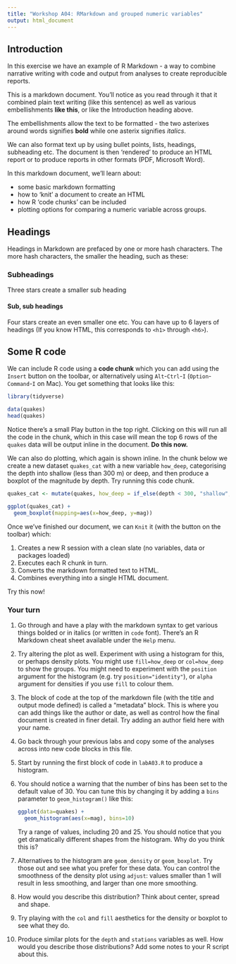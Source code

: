 ```yaml
---
title: "Workshop A04: RMarkdown and grouped numeric variables"
output: html_document
---
```


## Introduction

In this exercise we have an example of R Markdown - a way to combine narrative writing with code and output from analyses to create reproducible reports.

This is a markdown document. You'll notice as you read through it that it combined plain text writing (like this sentence) as well as various embellishments **like this**, or like the Introduction heading above.

The embellishments allow the text to be formatted - the two asterixes around words signifies **bold** while one asterix signifies *italics*.

We can also format text up by using bullet points, lists, headings, subheading etc. The document is then 'rendered' to produce an HTML report or to produce reports in other formats (PDF, Microsoft Word).

In this markdown document, we'll learn about:

 - some basic markdown formatting
 - how to 'knit' a document to create an HTML
 - how R 'code chunks' can be included
 - plotting options for comparing a numeric variable across groups.

## Headings

Headings in Markdown are prefaced by one or more hash characters. The more hash characters, the smaller the heading, such as these:

### Subheadings

Three stars create a smaller sub heading

#### Sub, sub headings

Four stars create an even smaller one etc. You can have up to 6 layers of headings (If you know HTML, this corresponds to `<h1>` through `<h6>`).

## Some R code

We can include R code using a **code chunk** which you can add using the `Insert` button on the toolbar, or alternatively using `Alt`-`Ctrl`-`I` (`Option`-`Command`-`I` on Mac). You get something that looks like this:

```r
library(tidyverse)

data(quakes)
head(quakes)
```

Notice there's a small Play button in the top right. Clicking on this will run all the code in the chunk, which in this case will mean the top 6 rows of the `quakes` data will be output inline in the document. **Do this now.**

We can also do plotting, which again is shown inline. In the chunk below we create a new dataset `quakes_cat` with a new variable `how_deep`, categorising the depth into shallow (less than 300 m) or deep, and then produce a boxplot of the magnitude by depth. Try running this code chunk.

```r
quakes_cat <- mutate(quakes, how_deep = if_else(depth < 300, "shallow", "deep"))

ggplot(quakes_cat) +
  geom_boxplot(mapping=aes(x=how_deep, y=mag))
```

Once we've finished our document, we can `Knit` it (with the button on the toolbar) which:

1. Creates a new R session with a clean slate (no variables, data or packages loaded)
2. Executes each R chunk in turn.
3. Converts the markdown formatted text to HTML.
4. Combines everything into a single HTML document.

Try this now!

### Your turn

1. Go through and have a play with the markdown syntax to get various things bolded or in italics (or written in `code` font). There's an R Markdown cheat sheet available under the `Help` menu.

2. Try altering the plot as well. Experiment with using a histogram for this, or perhaps density plots. You might use `fill=how_deep` or `col=how_deep` to show the groups. You might need to experiment with the `position` argument for the histogram (e.g. try `position="identity"`), or `alpha` argument for densities if you use `fill` to colour them.

3. The block of code at the top of the markdown file (with the title and output mode defined) is called a "metadata" block. This is where you can add things like the author or date, as well as control how the final document is created in finer detail. Try adding an author field here with your name.

4. Go back through your previous labs and copy some of the analyses across into new code blocks in this file.


1. Start by running the first block of code in `labA03.R` to produce a histogram. 
2. You should notice a warning that the number of bins has been set to the default value of 30. You can tune this by changing it by adding a `bins` parameter to `geom_histogram()` like this:

    ```r
    ggplot(data=quakes) +
      geom_histogram(aes(x=mag), bins=10)
    ```

    Try a range of values, including 20 and 25. You should notice that you get dramatically different shapes from the histogram. Why do you think this is?

3. Alternatives to the histogram are `geom_density` or `geom_boxplot`. Try those out and see what you prefer for these data. You can control the smoothness of the density plot using `adjust`: values smaller than 1 will result in less smoothing, and larger than one more smoothing.

4. How would you describe this distribution? Think about center, spread and shape.

5. Try playing with the `col` and `fill` aesthetics for the density or boxplot to see what they do.

6. Produce similar plots for the `depth` and `stations` variables as well. How would you describe those distributions? Add some notes to your R script about this.
